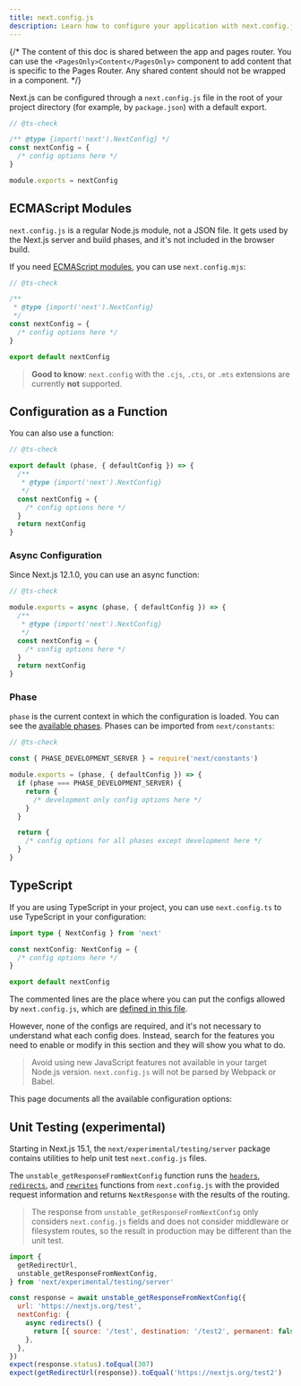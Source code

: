 ```yaml
---
title: next.config.js
description: Learn how to configure your application with next.config.js.
---
```


{/* The content of this doc is shared between the app and pages router. You can use the `<PagesOnly>Content</PagesOnly>` component to add content that is specific to the Pages Router. Any shared content should not be wrapped in a component. */}

Next.js can be configured through a `next.config.js` file in the root of your project directory (for example, by `package.json`) with a default export.

```js filename="next.config.js"
// @ts-check

/** @type {import('next').NextConfig} */
const nextConfig = {
  /* config options here */
}

module.exports = nextConfig
```

## ECMAScript Modules

`next.config.js` is a regular Node.js module, not a JSON file. It gets used by the Next.js server and build phases, and it's not included in the browser build.

If you need [ECMAScript modules](https://nodejs.org/api/esm.html), you can use `next.config.mjs`:

```js filename="next.config.mjs"
// @ts-check

/**
 * @type {import('next').NextConfig}
 */
const nextConfig = {
  /* config options here */
}

export default nextConfig
```

> **Good to know**: `next.config` with the `.cjs`, `.cts`, or `.mts` extensions are currently **not** supported.

## Configuration as a Function

You can also use a function:

```js filename="next.config.mjs"
// @ts-check

export default (phase, { defaultConfig }) => {
  /**
   * @type {import('next').NextConfig}
   */
  const nextConfig = {
    /* config options here */
  }
  return nextConfig
}
```

### Async Configuration

Since Next.js 12.1.0, you can use an async function:

```js filename="next.config.js"
// @ts-check

module.exports = async (phase, { defaultConfig }) => {
  /**
   * @type {import('next').NextConfig}
   */
  const nextConfig = {
    /* config options here */
  }
  return nextConfig
}
```

### Phase

`phase` is the current context in which the configuration is loaded. You can see the [available phases](https://github.com/vercel/next.js/blob/5e6b008b561caf2710ab7be63320a3d549474a5b/packages/next/shared/lib/constants.ts#L19-L23). Phases can be imported from `next/constants`:

```js filename="next.config.js"
// @ts-check

const { PHASE_DEVELOPMENT_SERVER } = require('next/constants')

module.exports = (phase, { defaultConfig }) => {
  if (phase === PHASE_DEVELOPMENT_SERVER) {
    return {
      /* development only config options here */
    }
  }

  return {
    /* config options for all phases except development here */
  }
}
```

## TypeScript

If you are using TypeScript in your project, you can use `next.config.ts` to use TypeScript in your configuration:

```ts filename="next.config.ts"
import type { NextConfig } from 'next'

const nextConfig: NextConfig = {
  /* config options here */
}

export default nextConfig
```

The commented lines are the place where you can put the configs allowed by `next.config.js`, which are [defined in this file](https://github.com/vercel/next.js/blob/canary/packages/next/src/server/config-shared.ts).

However, none of the configs are required, and it's not necessary to understand what each config does. Instead, search for the features you need to enable or modify in this section and they will show you what to do.

> Avoid using new JavaScript features not available in your target Node.js version. `next.config.js` will not be parsed by Webpack or Babel.

This page documents all the available configuration options:

## Unit Testing (experimental)

Starting in Next.js 15.1, the `next/experimental/testing/server` package contains utilities to help unit test `next.config.js` files.

The `unstable_getResponseFromNextConfig` function runs the [`headers`](/docs/app/api-reference/next-config-js/headers), [`redirects`](/docs/app/api-reference/next-config-js/redirects), and [`rewrites`](/docs/app/api-reference/next-config-js/rewrites) functions from `next.config.js` with the provided request information and returns `NextResponse` with the results of the routing.

> The response from `unstable_getResponseFromNextConfig` only considers `next.config.js` fields and does not consider middleware or filesystem routes, so the result in production may be different than the unit test.

```js
import {
  getRedirectUrl,
  unstable_getResponseFromNextConfig,
} from 'next/experimental/testing/server'

const response = await unstable_getResponseFromNextConfig({
  url: 'https://nextjs.org/test',
  nextConfig: {
    async redirects() {
      return [{ source: '/test', destination: '/test2', permanent: false }]
    },
  },
})
expect(response.status).toEqual(307)
expect(getRedirectUrl(response)).toEqual('https://nextjs.org/test2')
```
